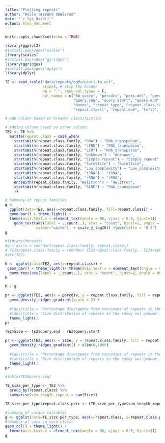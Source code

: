 ```yaml
---
title: "Plotting repeats"
author: "Helle Tessand Baalsrud"
date: "`r Sys.Date()`"
output: html_document
---
```


```r
knitr::opts_chunk$set(echo = TRUE)
```

```r
library(ggplot2)
#install.packages("scales")
library(scales)
#install.packages("ggridges")
library(ggridges)
#install.packages("dplyr")
library(dplyr)
```


```r
TE <- read_table("data/repeats/ggMucLanc1.fa.out",
                 skip=3, # skip the header
                 na = ".", show_col_types = F,
                 col_names = c("SW_score", "percdiv", "perc.del", "perc.ins",
                               "query.seq", "query.start", "query.end", "left", 
                               "dunno", "repeat_type", "repeat.class.family",
                               "repeat.startl", "repeat.end", "left2", "ID","blank"))
```



```r
# add column based on broader classification

# Adding column based on other column:
TE2 <- TE %>%
  mutate(repeat.class = case_when(
    startsWith(repeat.class.family, "DNA") ~ "DNA_transposon",
    startsWith(repeat.class.family, "LINE") ~ "RNA_transposon",
    startsWith(repeat.class.family, "LTR") ~ "RNA_transposon",
    startsWith(repeat.class.family, "Unknown") ~ "Unknown",
    startsWith(repeat.class.family, "Simple_repeat") ~ "Simple_repeat",
    startsWith(repeat.class.family, "Satellite") ~ "Satellite",
    startsWith(repeat.class.family, "Low_complexity") ~ "Low_complexity",
    startsWith(repeat.class.family, "tRNA") ~ "tRNA",
    startsWith(repeat.class.family, "rRNA") ~ "rRNA",
    endsWith(repeat.class.family, "Helitron") ~ "Helitron",
    startsWith(repeat.class.family, "SINE") ~ "RNA_transposon"
    ))
```

```r
# Summary of repeat families
g <- 
  ggplot(data=TE2, aes(x=repeat.class.family, fill=repeat.class)) +
  geom_bar() + theme_light() + 
  theme(axis.text.x = element_text(angle = 90, vjust = 0.5, hjust=1)) +
    geom_text(aes(label = ..count..), stat = "count", hjust=2, angle = 90,
              colour="white")  + scale_y_log10() +labs(title = 'B.)') 
g

#library(forcats)
#g + aes(x = reorder(repeat.class.family, repeat.class))
# TE2$repeat.class.family = reorder( TE2$repeat.class.family,  TE2$repeat.class)
#str(TE2)
```

```r

h <- ggplot(data=TE2, aes(x=repeat.class)) +
 geom_bar() + theme_light()+ theme(axis.text.x = element_text(angle = 90, vjust = 0.5, hjust=1)) +
  geom_text(aes(label = ..count..), stat = "count", hjust=2, angle = 90, colour="white")  + scale_y_log10() +labs(title = 'A.)')
h

h / g
```

```r
pr <- ggplot(TE2, aes(x = percdiv, y = repeat.class.family, fill = repeat.class)) +
  geom_density_ridges_gradient(scale = 2) +
  
  #labs(title = 'Percentage divergence from concensus of repeats in the snowy owl genome')
  #labs(title = 'Size distribution of repeats in the snowy owl genome')
  theme_light()
pr
```
```r
TE2$Size <- TE2$query.end - TE2$query.start
```

```r
pr <- ggplot(TE2, aes(x = Size, y = repeat.class.family, fill = repeat.class)) +
  geom_density_ridges_gradient() + xlim(0,1000)
  
  #labs(title = 'Percentage divergence from concensus of repeats in the snowy owl genome')
  #labs(title = 'Size distribution of repeats in the snowy owl genome')
  theme_light()
pr
```

```r
#table(TE2$query.seq)

TE_size_per_type <- TE2 %>%
  group_by(repeat.class) %>%
  summarise(sum_length_repeat = sum(Size))

TE_size_per_type$repeat.class.perc <- (TE_size_per_type$sum_length_repeat /43122843) *100
```

```r
#summary of unique variables
g <- ggplot(data=TE_size_per_type, aes(x=repeat.class, y=repeat.class.perc)) +
# Number of cars in each class:
geom_col() + theme_light() +
  theme(axis.text.x = element_text(angle = 90, vjust = 0.5, hjust=1))
g
```
